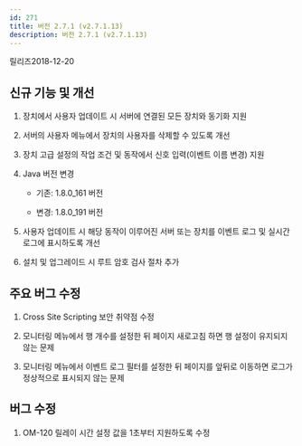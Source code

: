 ```yaml
---
id: 271
title: 버전 2.7.1 (v2.7.1.13)
description: 버전 2.7.1 (v2.7.1.13)
---
```


릴리즈<Separator/>2018-12-20

## 신규 기능 및 개선

1. 장치에서 사용자 업데이트 시 서버에 연결된 모든 장치와 동기화 지원

1. 서버의 사용자 메뉴에서 장치의 사용자를 삭제할 수 있도록 개선

1. 장치 고급 설정의 작업 조건 및 동작에서 신호 입력(이벤트 이름 변경) 지원

1. Java 버전 변경

    * 기존: 1.8.0_161 버전

    * 변경: 1.8.0_191 버전

1. 사용자 업데이트 시 해당 동작이 이루어진 서버 또는 장치를 이벤트 로그 및 실시간 로그에 표시하도록 개선

1. 설치 및 업그레이드 시 루트 암호 검사 절차 추가

## 주요 버그 수정

1. Cross Site Scripting 보안 취약점 수정

1. 모니터링 메뉴에서 행 개수를 설정한 뒤 페이지 새로고침 하면 행 설정이 유지되지 않는 문제

1. 모니터링 메뉴에서 이벤트 로그 필터를 설정한 뒤 페이지를 앞뒤로 이동하면 로그가 정상적으로 표시되지 않는 문제

## 버그 수정

1. OM-120 릴레이 시간 설정 값을 1초부터 지원하도록 수정